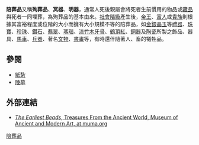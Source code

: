 '''陪葬品'''又稱'''殉葬品'''、'''冥器'''、'''明器'''，通常人死後親屬會將死者生前慣用的物品或[[收藏|藏品]]與死者一同埋葬，為殉葬品的基本由來。[[社會階級|社會階級]]產生後，[[帝王|帝王]]、[[富豪|富人]]或[[貴族|貴族]]則根據其富裕程度或位階的大小而擁有大小規模不等的陪葬品，如[[金|金]][[銀|銀]][[水晶|晶]][[玉|玉]]等[[禮器|禮器]]、[[珠寶|珠寶]]、[[珍珠|珍珠]]、[[鑽石|鑽石]]、[[翡翠|翡翠]]、[[瑪瑙|瑪瑙]]、[[漆器|漆]][[竹|竹]][[木|木]][[象牙|牙]][[骨|骨]]、[[鶴頂紅_(消歧義)|鶴頂紅]]、[[銅器|銅器]]及[[陶瓷|陶瓷]]所製之飾品、器具、[[馬車|馬車]]、[[兵器|兵器]]、著名[[文物|文物]]、[[書畫|書畫]]等，有時還伴隨著人、畜的犧牲品。

==參閱==
* [[紙紮|紙紮]]
* [[陵墓|陵墓]]

==外部連結==
*[http://www.mama.org/exhibits/ancient/ ''The Earliest Beads'', Treasures From the Ancient World, Museum of Ancient and Modern Art, at muma.org] {{Wayback|url=http://www.mama.org/exhibits/ancient/ |date=20201127013033 }}

{{Culture-stub}}

{{Authority control}}
[[Category:陪葬品|陪葬品]]